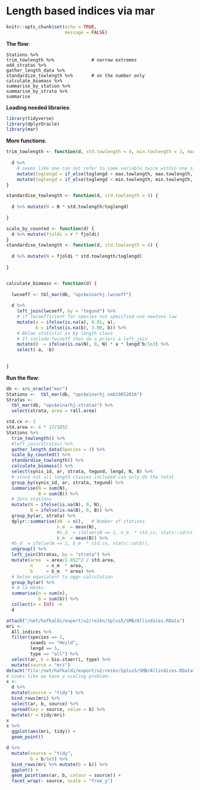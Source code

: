 # Length based indices via mar

```r
knitr::opts_chunk$set(echo = TRUE,
                      message = FALSE)
```


__The flow__:
```
Stations %>%
trim_towlength %>%              # narrow extremes
add_stratas %>% 
gather_length_data %>%
standardize_towlength %>%       # on the number only
calculate_biomass %>% 
summarise_by_station %>% 
summarise_by_strata %>% 
summarise
```


__Loading needed libraries__:

```r
library(tidyverse)
library(dplyrOracle)
library(mar)
```

__More functions__:
```r
trim_towlength <- function(d, std.towlength = 4, min.towlength = 2, max.towlength = 8) {
  
  d %>% 
    # seems like one can not refer to same variable twice within one single mutate
    mutate(toglengd = if_else(toglengd > max.towlength, max.towlength, toglengd)) %>% 
    mutate(toglengd = if_else(toglengd < min.towlength, min.towlength, toglengd))
}

standardise_towlength <- function(d, std.towlength = 4) {
  
  d %>% mutate(N = N * std.towlength/toglengd)
  
}

scale_by_counted <- function(d) {
  d %>% mutate(fjoldi = r * fjoldi)
}
standardise_towlength <- function(d, std.towlength = 4) {
  
  d %>% mutate(N = fjoldi * std.towlength/toglengd)
  
}


calculate_biomass <- function(d) {
  
  lwcoeff <- tbl_mar(db, "ops$einarhj.lwcoeff")
  
  d %>% 
    left_join(lwcoeff, by = "tegund") %>% 
    # if lwcoefficient for species not specified use newtons law
    mutate(a = ifelse(is.na(a), 0.01, a),
           b = ifelse(is.na(b), 3.00, b)) %>% 
    # Below statistic is by length class
    # If include lwcoeff then do a priori a left_join
    mutate(B  = ifelse(is.na(N), 0, N) * a * lengd^b/1e3) %>% 
    select(-a, -b)
  
  
}
```

__Run the flow__:
```r
db <- src_oracle("mar")
Stations <-  tbl_mar(db, "ops$einarhj.smb19852016")
Stratas <- 
  tbl_mar(db, "ops$einarhj.stratas") %>% 
  select(strata, area = rall.area)

std.cv <- 1
std.area <- 4 * 17/1852
Stations %>%
  trim_towlength() %>% 
  #left_join(Stratas) %>% 
  gather_length_data(Species = 1) %>%
  scale_by_counted() %>% 
  standardise_towlength() %>% 
  calculate_biomass() %>%
  select(synis_id, ar, strata, tegund, lengd, N, B) %>%
  # since not all length classes included can only do the total
  group_by(synis_id, ar, strata, tegund) %>% 
  summarise(N = sum(N),
            B = sum(B)) %>% 
  # Zero stations
  mutate(N = ifelse(is.na(N), 0, N),
         B = ifelse(is.na(B), 0, B)) %>% 
  group_by(ar, strata) %>% 
  dplyr::summarise(sN  = n(),   # Number of stations
                   n_m  = mean(N),
                   #n_d  = ifelse(sN == 1, n_m  * std.cv, stats::sd(n)),
                   b_m  = mean(B)) %>% 
  #b_d  = ifelse(N == 1, b_m  * std.cv, stats::sd(b)),
  ungroup() %>%
  left_join(Stratas, by = "strata") %>%
  mutate(area  = area/1.852^2 / std.area,
         n     = n_m  * area,
         b     = b_m  * area) %>%
  # below equvialent to aggr-calculation
  group_by(ar) %>%
  # A la Höski:
  summarise(n = sum(n),
            b = sum(b)) %>% 
  collect(n = Inf) ->
  d
```

```r
attach("/net/hafkaldi/export/u2/reikn/Splus5/SMB/Allindices.RData")
mri <- 
  All.indices %>% 
  filter(species == 1,
         svaedi == "Heild",
         lengd == 5,
         type == "all") %>% 
  select(ar, b = bio.staerri, type) %>% 
  mutate(source = "mri")
detach("file:/net/hafkaldi/export/u2/reikn/Splus5/SMB/Allindices.RData")
# Looks like we have a scaling problem:
x <- 
  d %>% 
  mutate(source = "tidy") %>% 
  bind_rows(mri) %>%
  select(ar, b, source) %>% 
  spread(key = source, value = b) %>%
  mutate(r = tidy/mri)
x
x %>% 
  ggplot(aes(mri, tidy)) +
  geom_point()

d %>% 
  mutate(source = "tidy",
         b = b/1e3) %>% 
  bind_rows(mri %>% mutate(b = b)) %>% 
  ggplot() +
  geom_point(aes(ar, b, colour = source)) +
  facet_wrap(~ source, scale = "free_y")


```
